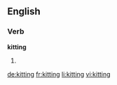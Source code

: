 ==English==

===Verb===
'''kitting'''

# {{present participle of|kit}}

[[de:kitting]]
[[fr:kitting]]
[[li:kitting]]
[[vi:kitting]]